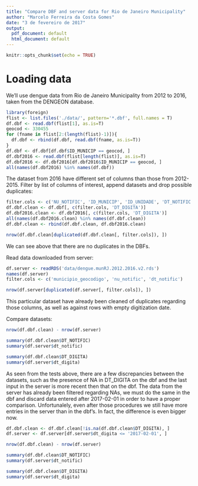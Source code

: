 ```yaml
---
title: "Compare DBF and server data for Rio de Janeiro Municipality"
author: "Marcelo Ferreira da Costa Gomes"
date: "3 de fevereiro de 2017"
output:
  pdf_document: default
  html_document: default
---
```


```r
knitr::opts_chunk$set(echo = TRUE)
```

# Loading data

We'll use dengue data from Rio de Janeiro Municipality from 2012 to 2016, taken from the DENGEON database.
```r
library(foreign)
flist <- list.files('./data/', pattern='*.dbf', full.names = T)
df.dbf <- read.dbf(flist[1], as.is=T)
geocod <- 330455
for (fname in flist[2:(length(flist)-1)]){
  df.dbf <- rbind(df.dbf, read.dbf(fname, as.is=T))
}
df.dbf <- df.dbf[df.dbf$ID_MUNICIP == geocod, ]
df.dbf2016 <- read.dbf(flist[length(flist)], as.is=T)
df.dbf2016 <- df.dbf2016[df.dbf2016$ID_MUNICIP == geocod, ]
all(names(df.dbf2016) %in% names(df.dbf))
```

The dataset from 2016 have different set of columns than those from 2012-2015.
Filter by list of columns of interest, append datasets and drop possible duplicates:
```r
filter.cols <- c('NU_NOTIFIC', 'ID_MUNICIP', 'ID_UNIDADE', 'DT_NOTIFIC')
df.dbf.clean <- df.dbf[, c(filter.cols, 'DT_DIGITA')]
df.dbf2016.clean <- df.dbf2016[, c(filter.cols, 'DT_DIGITA')]
all(names(df.dbf2016.clean) %in% names(df.dbf.clean))
df.dbf.clean <- rbind(df.dbf.clean, df.dbf2016.clean)

nrow(df.dbf.clean[duplicated(df.dbf.clean[, filter.cols]), ])
```
We can see above that there are no duplicates in the DBFs.

Read data downloaded from server:
```r
df.server <- readRDS('data/dengue.munRJ.2012.2016.v2.rds')
names(df.server)
filter.cols <- c('municipio_geocodigo', 'nu_notific', 'dt_notific')

nrow(df.server[duplicated(df.server[, filter.cols]), ])
```
This particular dataset have already been cleaned of duplicates regarding those columns, as well as against rows with empty digitization date.


Compare datasets:
```r
nrow(df.dbf.clean) - nrow(df.server)

summary(df.dbf.clean$DT_NOTIFIC)
summary(df.server$dt_notific)

summary(df.dbf.clean$DT_DIGITA)
summary(df.server$dt_digita)
```

As seen from the tests above, there are a few discrepancies between the datasets, such as the presence of NA in DT_DIGITA on the dbf and the last input in the server is more recent then that on the dbf. The data from the server has already been filtered regarding NAs, we must do the same in the dbf and discard data entered after 2017-02-01 in order to have a proper comparison.
Unfortunalely, even after those procedures we still have more entries in the server than in the dbf's.
In fact, the difference is even bigger now.
```r
df.dbf.clean <- df.dbf.clean[!is.na(df.dbf.clean$DT_DIGITA), ]
df.server <- df.server[df.server$dt_digita <= '2017-02-01', ]

nrow(df.dbf.clean) - nrow(df.server)

summary(df.dbf.clean$DT_NOTIFIC)
summary(df.server$dt_notific)

summary(df.dbf.clean$DT_DIGITA)
summary(df.server$dt_digita)
```
